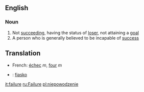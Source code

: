 ==English==
===Noun===
#Not [[succeeding]], having the status of [[loser]], not attaining a [[goal]]
#A person who is generally believed to be incapable of [[success]]
==Translation==
*French: [[échec]] ''m'', [[four]] ''m''
* {{io}} : [[fiasko]]

[[it:failure]]
[[ru:Failure]]
[[pl:niepowodzenie]]